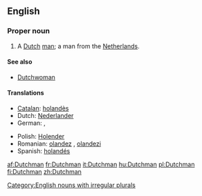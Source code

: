 ==English==

===Proper noun===
{{en-proper noun|Dutchmen}}

# A [[Dutch]] [[man]]; a man from the [[Netherlands]].

====See also====
*[[Dutchwoman]]

====Translations====
{{trans-top|a Dutch man}}
*[[Catalan]]: [[holandès]] {{m}}
*Dutch: [[Nederlander]] {{m}}
*German: {{t+|de|Niederländer|m}}, {{t|de|Holländer|m}}
{{trans-mid}}
*Polish: [[Holender]] {{m}}
*Romanian: [[olandez]] {{m}}, [[olandezi]] {{m|p}}
*Spanish: [[holandés]] {{m}}
{{trans-bottom}}

[[Category:English nouns with irregular plurals]]

[[af:Dutchman]]
[[fr:Dutchman]]
[[it:Dutchman]]
[[hu:Dutchman]]
[[pl:Dutchman]]
[[fi:Dutchman]]
[[zh:Dutchman]]